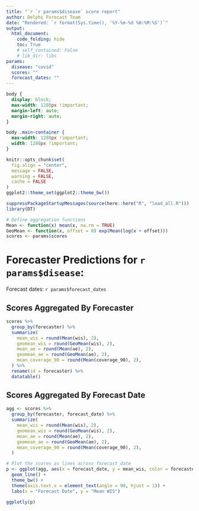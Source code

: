 ```yaml
---
title: "`r `r params$disease` score report"
author: Delphi Forecast Team
date: "Rendered: `r format(Sys.time(), '%Y-%m-%d %H:%M:%S')`"
output:
  html_document:
    code_folding: hide
    toc: True
    # self_contained: False
    # lib_dir: libs
params:
  disease: "covid"
  scores: ""
  forecast_dates: ""
---
```


```css
body {
  display: block;
  max-width: 1280px !important;
  margin-left: auto;
  margin-right: auto;
}

body .main-container {
  max-width: 1280px !important;
  width: 1280px !important;
}
```

```r
knitr::opts_chunk$set(
  fig.align = "center",
  message = FALSE,
  warning = FALSE,
  cache = FALSE
)
ggplot2::theme_set(ggplot2::theme_bw())
```

```r
suppressPackageStartupMessages(source(here::here("R", "load_all.R")))
library(DT)

# Define aggregation functions
Mean <- function(x) mean(x, na.rm = TRUE)
GeoMean <- function(x, offset = 0) exp(Mean(log(x + offset)))
scores <- params$scores
```

# Forecaster Predictions for `r params$disease`:  {.tabset}

Forecast dates: `r params$forecast_dates`

## Scores Aggregated By Forecaster

```r
scores %>%
  group_by(forecaster) %>%
  summarize(
    mean_wis = round(Mean(wis), 2),
    geomean_wis = round(GeoMean(wis), 2),
    mean_ae = round(Mean(ae), 2),
    geomean_ae = round(GeoMean(ae), 2),
    mean_coverage_90 = round(Mean(coverage_90), 2),
  ) %>%
  rename(id = forecaster) %>%
  datatable()
```

## Scores Aggregated By Forecast Date

```r
agg <- scores %>%
  group_by(forecaster, forecast_date) %>%
  summarize(
    mean_wis = round(Mean(wis), 2),
    geomean_wis = round(GeoMean(wis), 2),
    mean_ae = round(Mean(ae), 2),
    geomean_ae = round(GeoMean(ae), 2),
    mean_coverage_90 = round(Mean(coverage_90), 2),
  )

# Plot the scores as lines across forecast_date
p <- ggplot(agg, aes(x = forecast_date, y = mean_wis, color = forecaster)) +
  geom_line() +
  theme_bw() +
  theme(axis.text.x = element_text(angle = 90, hjust = 1)) +
  labs(x = "Forecast Date", y = "Mean WIS")

ggplotly(p)
```
